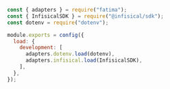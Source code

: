 ```js
const { adapters } = require("fatima");
const { InfisicalSDK } = require("@infisical/sdk");
const dotenv = require("dotenv");

module.exports = config({
  load: {
    development: [
      adapters.dotenv.load(dotenv),
      adapters.infisical.load(InfisicalSDK),
    ],
  },
});
```

